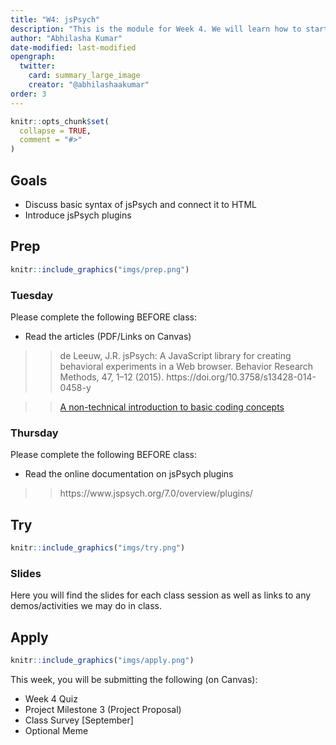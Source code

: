 ```yaml
---
title: "W4: jsPsych"
description: "This is the module for Week 4. We will learn how to start building different parts of an experiment using the platform jsPsych."
author: "Abhilasha Kumar"
date-modified: last-modified
opengraph:
  twitter:
    card: summary_large_image
    creator: "@abhilashaakumar"
order: 3
---
```


```r
knitr::opts_chunk$set(
  collapse = TRUE,
  comment = "#>"
)
```

## Goals

- Discuss basic syntax of jsPsych and connect it to HTML
- Introduce jsPsych plugins

## Prep 

:::::{.card .border .border-2 .border-info}
:::: {.grid .g-0}
::: {.g-col-3}
:::: {.card-body}

```r
knitr::include_graphics("imgs/prep.png")
```

::::
:::

::: {.g-col-9}
:::: {.card-body}
### Tuesday

Please complete the following BEFORE class:

- Read the articles (PDF/Links on Canvas)

>> de Leeuw, J.R. jsPsych: A JavaScript library for creating behavioral experiments in a Web browser. Behavior Research Methods, 47, 1–12 (2015). https://doi.org/10.3758/s13428-014-0458-y

>> [A non-technical introduction to basic coding concepts](https://jaeyoungson.com/posts/2021-07-12-no-code-intro-programming/)



### Thursday

Please complete the following BEFORE class:

- Read the online documentation on jsPsych plugins

>> https://www.jspsych.org/7.0/overview/plugins/

::::
:::
::::
:::::

## Try {.mt-5}

:::::{.card .border .border-2 .border-info}
:::: {.grid .g-0}
::: {.g-col-3}
:::: {.card-body}

```r
knitr::include_graphics("imgs/try.png")
```

::::
:::

::: {.g-col-9}
:::: {.card-body}

### Slides

Here you will find the slides for each class session as well as links to any demos/activities we may do in class.

<!--
<a class="btn btn-outline-info" href="" role="button" target="_blank">L0: Slides</a>

<a class="btn btn-outline-info" href="" role="button" target="_blank">L0: Slides</a>
-->


::::
:::


::::
:::::

## Apply {.mt-5}

:::::{.card .border .border-2 .border-info}
:::: {.grid .g-0}
::: {.g-col-3}
:::: {.card-body}

```r
knitr::include_graphics("imgs/apply.png")
```

::::
:::

::: {.g-col-9}
:::: {.card-body}

This week, you will be submitting the following (on Canvas):

- Week 4 Quiz
- Project Milestone 3 (Project Proposal)
- Class Survey [September] 
- Optional Meme
::::
:::


::::
:::::